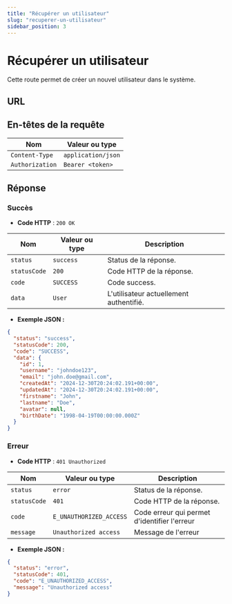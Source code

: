 ```yaml
---
title: "Récupérer un utilisateur"
slug: "recuperer-un-utilisateur"
sidebar_position: 3
---
```



# Récupérer un utilisateur

Cette route permet de créer un nouvel utilisateur dans le système.

## URL 
<HttpMethod method="GET" route="/v1/user/me"/>



## En-têtes de la requête
| Nom      |        Valeur ou type                  |
|-----------|------------------------------|
| `Content-Type`     | `application/json`            |
| `Authorization`     | `Bearer <token>`            |

## Réponse

### Succès

- **Code HTTP** : `200 OK`

| Nom      |        Valeur ou type                  | Description                                         |
|-----------|------------------------------|-----------------------------------------------------|
| `status`     | `success`            | Status de la réponse.               |
| `statusCode`     | `200`          | Code HTTP de la réponse. |
| `code`     | `SUCCESS`        | Code success.                |
| `data`     | `User`        | L'utilisateur actuellement authentifié.                |


- **Exemple JSON :**

```json
{
  "status": "success",
  "statusCode": 200,
  "code": "SUCCESS",
  "data": {
    "id": 1,
    "username": "johndoe123",
    "email": "john.doe@gmail.com",
    "createdAt": "2024-12-30T20:24:02.191+00:00",
    "updatedAt": "2024-12-30T20:24:02.191+00:00",
    "firstname": "John",
    "lastname": "Doe",
    "avatar": null,
    "birthDate": "1998-04-19T00:00:00.000Z"
  }
}
```

### Erreur

- **Code HTTP** : `401 Unauthorized`

| Nom      |        Valeur   ou type               | Description                                         |
|-----------|------------------------------|-----------------------------------------------------|
| `status`     | `error`            | Status de la réponse.               |
| `statusCode`     | `401`          | Code HTTP de la réponse. |
| `code`     | `E_UNAUTHORIZED_ACCESS`        | Code erreur qui permet d'identifier l'erreur                |
| `message`     | `Unauthorized access`        | Message de l'erreur                |

- **Exemple JSON :**

```json
{
  "status": "error",
  "statusCode": 401,
  "code": "E_UNAUTHORIZED_ACCESS",
  "message": "Unauthorized access"
}
```
